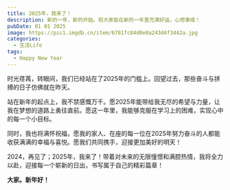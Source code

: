 ---
title: 2025年，我来了！
description: 新的一年，新的开始。祝大家能在新的一年里充满好运，心想事成！
pubDate: 01 01 2025
image: https://pic1.imgdb.cn/item/6781fc84d0e0a243d4f3442a.jpg
categories:
  - 生活Life
tags:
  - Happy New Year
---



时光荏苒，转眼间，我们已经站在了2025年的门槛上。回望过去，那些奋斗与拼搏的日子仿佛就在昨天。

站在新年的起点上，我不禁感慨万千。愿2025年能带给我无尽的希望与力量，让我在梦想的道路上勇往直前。愿这一年里，我能够克服在学习上的困难，实现心中的每一个小目标。

同时，我也将满怀祝福，愿我的家人、在座的每一位在2025年努力奋斗的人都能收获满满的幸福与喜悦。愿我们共同携手，迎接更加美好的明天！

2024，再见了；2025年，我来了！带着对未来的无限憧憬和满腔热情，我将全力以赴，迎接每一个崭新的日出，书写属于自己的精彩篇章！

**大家。新年好！**